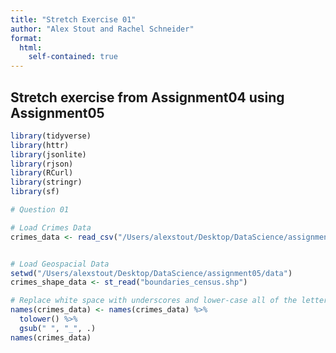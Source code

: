 ```yaml
---
title: "Stretch Exercise 01"
author: "Alex Stout and Rachel Schneider"
format: 
  html:
    self-contained: true
---
```

## Stretch exercise from Assignment04 using Assignment05

```r
library(tidyverse)
library(httr)
library(jsonlite)
library(rjson)
library(RCurl)
library(stringr)
library(sf)

# Question 01

# Load Crimes Data
crimes_data <- read_csv("/Users/alexstout/Desktop/DataScience/assignment05/data/crimes-reduced.csv", col_types = cols(Longitude = col_character(), Latitude = col_character()))


# Load Geospacial Data
setwd("/Users/alexstout/Desktop/DataScience/assignment05/data")
crimes_shape_data <- st_read("boundaries_census.shp")

# Replace white space with underscores and lower-case all of the letters in the column names 
names(crimes_data) <- names(crimes_data) %>% 
  tolower() %>% 
  gsub(" ", "_", .)
names(crimes_data)
```

